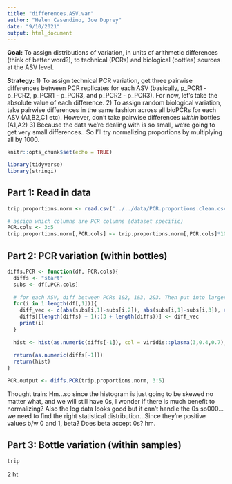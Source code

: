 ```yaml
---
title: "differences.ASV.var"
author: "Helen Casendino, Joe Duprey"
date: "9/10/2021"
output: html_document
---
```


**Goal:** To assign distributions of variation, in units of arithmetic differences (think of better word?), to technical (PCRs) and biological (bottles) sources at the ASV level.

**Strategy:** 
1) To assign technical PCR variation, get three pairwise differences between PCR replicates for each ASV (basically, p_PCR1 - p_PCR2, p_PCR1 - p_PCR3, and p_PCR2 - p_PCR3). For now, let's take the absolute value of each difference.
2) To assign random biological variation, take pairwise differences in the same fashion across all bioPCRs for each ASV (A1,B2,C1 etc). However, don't take pairwise differences *within* bottles (A1,A2)
3) Because the data we're dealing with is so small, we're going to get very small differences.. So I'll try normalizing proportions by multiplying all by 1000. 

```r
knitr::opts_chunk$set(echo = TRUE)
```
```r
library(tidyverse)
library(stringi)
```

## Part 1: Read in data 

```r
trip.proportions.norm <- read.csv('../../data/PCR.proportions.clean.csv')

# assign which columns are PCR columns (dataset specific)
PCR.cols <- 3:5
trip.proportions.norm[,PCR.cols] <- trip.proportions.norm[,PCR.cols]*1000
```

## Part 2: PCR variation (within bottles)

```r
diffs.PCR <- function(df, PCR.cols){
  diffs <- "start"
  subs <- df[,PCR.cols]
  
  # for each ASV, diff between PCRs 1&2, 1&3, 2&3. Then put into larger vector
  for(i in 1:length(df[,1])){
    diff_vec <- c(abs(subs[i,1]-subs[i,2]), abs(subs[i,1]-subs[i,3]), abs(subs[i,2]-subs[i,3])) 
    diffs[(length(diffs) + 1):(3 + length(diffs))] <- diff_vec
    print(i)
  }
  
  hist <- hist(as.numeric(diffs[-1]), col = viridis::plasma(3,0.4,0.7), main = "PCR Variation", xlab = "Pairwise Differences")
  
  return(as.numeric(diffs[-1]))
  return(hist)
}

PCR.output <- diffs.PCR(trip.proportions.norm, 3:5)
```

Thought train: 
Hm...so since the histogram is just going to be skewed no matter what, and we will still have 0s, I wonder if there is much benefit to normalizing? Also the log data looks good but it can't handle the 0s so000...we need to find the right statistical distribution...Since they're positive values b/w 0 and 1, beta? Does beta accept 0s? hm. 

## Part 3: Bottle variation (within samples)

```r
trip

```

2 ht








